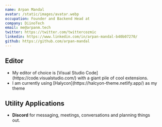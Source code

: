 ```yaml
---
name: Arpan Mandal
avatar: /static/images/avatar.webp
occupation: Founder and Backend Head at
company: DiinoTech
email: me@arpanm.tech
twitter: https://twitter.com/twittercozmic
linkedin: https://www.linkedin.com/in/arpan-mandal-b40b07270/
github: https://github.com/arpan-mandal
---
```


## Editor

<ul>
  <li>
    My editor of choice is [Visual Studio Code](https://code.visualstudio.com/) with a giant pile of
    cool extensions.
  </li>
  <li>
    I am currently using [Halycon](https://halcyon-theme.netlify.app/) as my theme
  </li>
</ul>

## Utility Applications
<ul>
  <li>
    <b>Discord</b> for messaging, meetings, conversations and planning things out.
    </li>
</ul>
